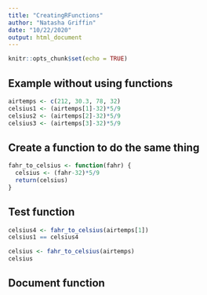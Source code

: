 ```yaml
---
title: "CreatingRFunctions"
author: "Natasha Griffin"
date: "10/22/2020"
output: html_document
---
```


```r
knitr::opts_chunk$set(echo = TRUE)
```

## Example without using functions
```r

airtemps <- c(212, 30.3, 78, 32)
celsius1 <- (airtemps[1]-32)*5/9
celsius2 <- (airtemps[2]-32)*5/9
celsius3 <- (airtemps[3]-32)*5/9

```

## Create a function to do the same thing
```r

fahr_to_celsius <- function(fahr) {
  celsius <- (fahr-32)*5/9
  return(celsius)
}

```

## Test function
```r

celsius4 <- fahr_to_celsius(airtemps[1])
celsius1 == celsius4

celsius <- fahr_to_celsius(airtemps)
celsius

```


## Document function
